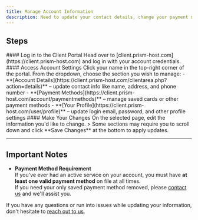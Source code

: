 ```yaml
---
title: Manage Account Information
description: Need to update your contact details, change your payment method, or edit your profile? You can easily manage your account info through the Prism Host client portal.
---
```


## Steps

<Steps>
    <Step>
        #### Log in to the Client Portal  
        Head over to [client.prism-host.com](https://client.prism-host.com) and log in with your account credentials.
    </Step>
    <Step>
        #### Access Account Settings  
        Click your name in the top-right corner of the portal. From the dropdown, choose the section you wish to manage:
        - **[Account Details](https://client.prism-host.com/clientarea.php?action=details)** – update contact info like name, address, and phone number  
        - **[Payment Methods](https://client.prism-host.com/account/paymentmethods)** – manage saved cards or other payment methods  
        - **[Your Profile](https://client.prism-host.com/user/profile)** – update login email, password, and other profile settings
    </Step>
    <Step>
        #### Make Your Changes  
        On the selected page, edit the information you'd like to change.
        > Some sections may require you to scroll down and click **Save Changes** at the bottom to apply updates.
    </Step>
</Steps>

---

## Important Notes

- **Payment Method Requirement**  
  If you've ever had an active service on your account, you must have **at least one valid payment method** on file at all times.  
  If you need your only saved payment method removed, please [contact us](https://prism-host.com/contact) and we'll assist you.

If you have any questions or run into issues while updating your information, don't hesitate to [reach out to us](https://prism-host.com/contact).